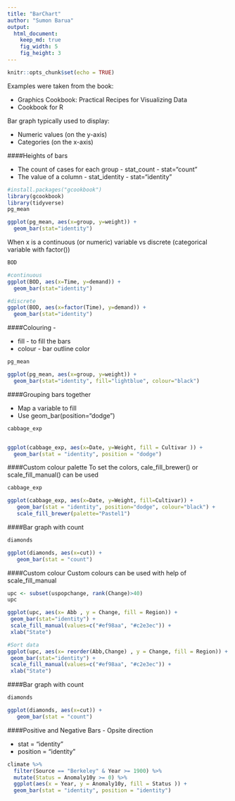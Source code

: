 ```yaml
---
title: "BarChart"
author: "Sumon Barua"
output:
  html_document:
    keep_md: true
    fig_width: 5
    fig_height: 3
---
```


```r
knitr::opts_chunk$set(echo = TRUE)
```

Examples were taken from the book: 

* Graphics Cookbook: Practical Recipes for Visualizing Data
* Cookbook for R


Bar graph typically used to display:

* Numeric values (on the y-axis)
* Categories (on the x-axis)

####Heights of bars 

* The count of cases for each group - stat_count - stat="count"
* The value of a column - stat_identity - stat="identity"

```r
#install.packages("gcookbook")
library(gcookbook)
library(tidyverse)
pg_mean

ggplot(pg_mean, aes(x=group, y=weight)) + 
  geom_bar(stat="identity")

```

When x is a continuous (or numeric) variable vs discrete (categorical variable with factor())
```r
BOD

#continuous
ggplot(BOD, aes(x=Time, y=demand)) + 
  geom_bar(stat="identity")

#discrete
ggplot(BOD, aes(x=factor(Time), y=demand)) + 
  geom_bar(stat="identity")

```

####Colouring - 

* fill - to fill the bars
* colour - bar outline color
```r
pg_mean

ggplot(pg_mean, aes(x=group, y=weight)) +
  geom_bar(stat="identity", fill="lightblue", colour="black")

```

####Grouping bars together

* Map a variable to fill
* Use geom_bar(position="dodge")

```r
cabbage_exp


ggplot(cabbage_exp, aes(x=Date, y=Weight, fill = Cultivar )) +
  geom_bar(stat = "identity", position = "dodge")

```

####Custom colour palette
To set the colors, cale_fill_brewer() or scale_fill_manual() can be used
```r
cabbage_exp

ggplot(cabbage_exp, aes(x=Date, y=Weight, fill=Cultivar)) +
   geom_bar(stat = "identity", position="dodge", colour="black") +
   scale_fill_brewer(palette="Pastel1")
```


####Bar graph with count
```r
diamonds

ggplot(diamonds, aes(x=cut)) +
   geom_bar(stat = "count")
```

####Custom colour
Custom colours can be used with help of scale_fill_manual
```r
upc <- subset(uspopchange, rank(Change)>40)
upc

ggplot(upc, aes(x= Abb , y = Change, fill = Region)) +
 geom_bar(stat="identity") +
 scale_fill_manual(values=c("#ef98aa", "#c2e3ec")) +
 xlab("State")

#Sort data
ggplot(upc, aes(x= reorder(Abb,Change) , y = Change, fill = Region)) +
 geom_bar(stat="identity") +
 scale_fill_manual(values=c("#ef98aa", "#c2e3ec")) +
 xlab("State")
```


####Bar graph with count
```r
diamonds

ggplot(diamonds, aes(x=cut)) +
   geom_bar(stat = "count")
```

####Positive and Negative Bars - Opsite direction

* stat = "identity"
* position = "identity"

```r
climate %>%
  filter(Source == "Berkeley" & Year >= 1900) %>%
  mutate(Status = Anomaly10y >= 0) %>%
  ggplot(aes(x = Year, y = Anomaly10y, fill = Status )) +
  geom_bar(stat = "identity", position = "identity")
```
